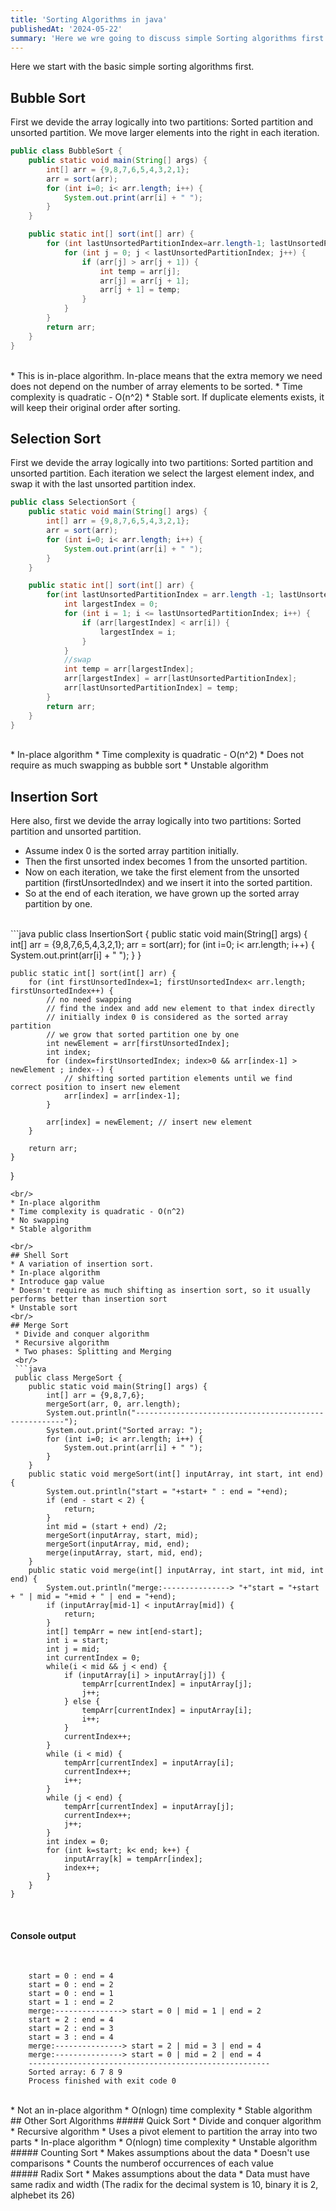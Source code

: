 ```yaml
---
title: 'Sorting Algorithms in java'
publishedAt: '2024-05-22'
summary: 'Here we wre going to discuss simple Sorting algorithms first'
---
```


Here we start with the basic simple sorting algorithms first.

## Bubble Sort

First we devide the array logically into two partitions: Sorted partition and unsorted partition.
We move larger elements into the right in each iteration.

```java
public class BubbleSort {
    public static void main(String[] args) {
        int[] arr = {9,8,7,6,5,4,3,2,1};
        arr = sort(arr);
        for (int i=0; i< arr.length; i++) {
            System.out.print(arr[i] + " ");
        }
    }

    public static int[] sort(int[] arr) {
        for (int lastUnsortedPartitionIndex=arr.length-1; lastUnsortedPartitionIndex>0; lastUnsortedPartitionIndex--) {
            for (int j = 0; j < lastUnsortedPartitionIndex; j++) {
                if (arr[j] > arr[j + 1]) {
                    int temp = arr[j];
                    arr[j] = arr[j + 1];
                    arr[j + 1] = temp;
                }
            }
        }
        return arr;
    }
}
```
<br/>
* This is in-place algorithm. In-place means that the extra memory we need does not depend on the number of array elements to be sorted.
* Time complexity is quadratic - O(n^2)
* Stable sort. If duplicate elements exists, it will keep their original order after sorting.

## Selection Sort

First we devide the array logically into two partitions: Sorted partition and unsorted partition.
Each iteration we select the largest element index, and swap it with the last unsorted partition index.

```java
public class SelectionSort {
    public static void main(String[] args) {
        int[] arr = {9,8,7,6,5,4,3,2,1};
        arr = sort(arr);
        for (int i=0; i< arr.length; i++) {
            System.out.print(arr[i] + " ");
        }
    }

    public static int[] sort(int[] arr) {
        for(int lastUnsortedPartitionIndex = arr.length -1; lastUnsortedPartitionIndex > 0; lastUnsortedPartitionIndex--) {
            int largestIndex = 0;
            for (int i = 1; i <= lastUnsortedPartitionIndex; i++) {
                if (arr[largestIndex] < arr[i]) {
                    largestIndex = i;
                }
            }
            //swap
            int temp = arr[largestIndex];
            arr[largestIndex] = arr[lastUnsortedPartitionIndex];
            arr[lastUnsortedPartitionIndex] = temp;
        }
        return arr;
    }
}
```
<br/>
* In-place algorithm
* Time complexity is quadratic - O(n^2)
* Does not require as much swapping as bubble sort
* Unstable algorithm

## Insertion Sort

Here also, first we devide the array logically into two partitions: Sorted partition and unsorted partition.
* Assume index 0 is the sorted array partition initially.
* Then the first unsorted index becomes 1 from the unsorted partition.
* Now on each iteration, we take the first element from the unsorted partition (firstUnsortedIndex) and we insert it into the sorted partition.
* So at the end of each iteration, we have grown up the sorted array partition by one.

<br/>
```java
public class InsertionSort {
    public static void main(String[] args) {
        int[] arr = {9,8,7,6,5,4,3,2,1};
        arr = sort(arr);
        for (int i=0; i< arr.length; i++) {
            System.out.print(arr[i] + " ");
        }
    }

    public static int[] sort(int[] arr) {
        for (int firstUnsortedIndex=1; firstUnsortedIndex< arr.length; firstUnsortedIndex++) {
            // no need swapping
            // find the index and add new element to that index directly
            // initially index 0 is considered as the sorted array partition
            // we grow that sorted partition one by one
            int newElement = arr[firstUnsortedIndex];
            int index;
            for (index=firstUnsortedIndex; index>0 && arr[index-1] > newElement ; index--) {
                // shifting sorted partition elements until we find correct position to insert new element
                arr[index] = arr[index-1];
            }

            arr[index] = newElement; // insert new element
        }

        return arr;
    }
}
```
<br/>
* In-place algorithm
* Time complexity is quadratic - O(n^2)
* No swapping
* Stable algorithm

<br/>
## Shell Sort
* A variation of insertion sort.
* In-place algorithm
* Introduce gap value
* Doesn't require as much shifting as insertion sort, so it usually performs better than insertion sort
* Unstable sort
<br/>
## Merge Sort
 * Divide and conquer algorithm
 * Recursive algorithm
 * Two phases: Splitting and Merging
 <br/>
 ```java
 public class MergeSort {
    public static void main(String[] args) {
        int[] arr = {9,8,7,6};
        mergeSort(arr, 0, arr.length);
        System.out.println("------------------------------------------------------");
        System.out.print("Sorted array: ");
        for (int i=0; i< arr.length; i++) {
            System.out.print(arr[i] + " ");
        }
    }
    public static void mergeSort(int[] inputArray, int start, int end) {
        System.out.println("start = "+start+ " : end = "+end);
        if (end - start < 2) {
            return;
        }
        int mid = (start + end) /2;
        mergeSort(inputArray, start, mid);
        mergeSort(inputArray, mid, end);
        merge(inputArray, start, mid, end);
    }
    public static void merge(int[] inputArray, int start, int mid, int end) {
        System.out.println("merge:---------------> "+"start = "+start + " | mid = "+mid + " | end = "+end);
        if (inputArray[mid-1] < inputArray[mid]) {
            return;
        }
        int[] tempArr = new int[end-start];
        int i = start;
        int j = mid;
        int currentIndex = 0;
        while(i < mid && j < end) {
            if (inputArray[i] > inputArray[j]) {
                tempArr[currentIndex] = inputArray[j];
                j++;
            } else {
                tempArr[currentIndex] = inputArray[i];
                i++;
            }
            currentIndex++;
        }
        while (i < mid) {
            tempArr[currentIndex] = inputArray[i];
            currentIndex++;
            i++;
        }
        while (j < end) {
            tempArr[currentIndex] = inputArray[j];
            currentIndex++;
            j++;
        }
        int index = 0;
        for (int k=start; k< end; k++) {
            inputArray[k] = tempArr[index];
            index++;
        }
    }
}
 ```
 <br/>

 #### Console output

 <br/>

```
    start = 0 : end = 4
    start = 0 : end = 2
    start = 0 : end = 1
    start = 1 : end = 2
    merge:---------------> start = 0 | mid = 1 | end = 2
    start = 2 : end = 4
    start = 2 : end = 3
    start = 3 : end = 4
    merge:---------------> start = 2 | mid = 3 | end = 4
    merge:---------------> start = 0 | mid = 2 | end = 4
    ------------------------------------------------------
    Sorted array: 6 7 8 9 
    Process finished with exit code 0
 ```

 <br/>
 * Not an in-place algorithm
 * O(nlogn) time complexity
 * Stable algorithm
 <br/>
 ## Other Sort Algorithms
##### Quick Sort
 * Divide and conquer algorithm
 * Recursive algorithm
 * Uses a pivot element to partition the array into two parts 
 * In-place algorithm
 * O(nlogn) time complexity
 * Unstable algorithm
 <br/>
 ##### Counting Sort
 * Makes assumptions about the data
 * Doesn't use comparisons
 * Counts the numberof occurrences of each value
 <br/>
  ##### Radix Sort
 * Makes assumptions about the data
 * Data must have same radix and width (The radix for the decimal system is 10, binary it is 2, alphebet its 26)